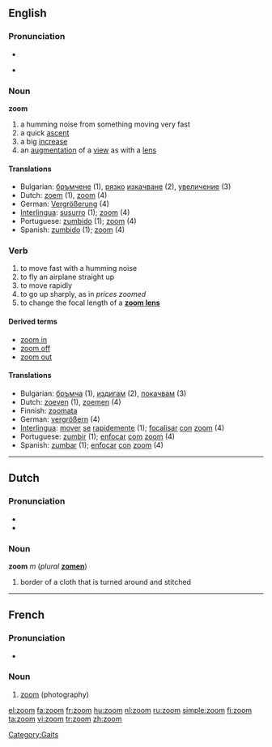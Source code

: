 {{wikipedia|dab=zoom}}
==English==

===Pronunciation===
* {{SAMPA|/'/}}
* {{IPA|/zu:m/}}
*: {{rhymes|ʊm}}

===Noun===
'''zoom'''

# a humming noise from something moving very fast
# a quick [[ascent]]
# a big [[increase]]
# an [[augmentation]] of a [[view]] as with a [[lens]]

====Translations====
* Bulgarian: [[бръмчене]] {{n}} (1), [[рязък|рязко]] [[изкачване]] {{n}} (2), [[увеличение]] {{n}} (3)
* Dutch: [[zoem]] {{m}} (1), [[zoom]] (4)
* German: [[Vergrößerung]] {{f}} (4)
* [[Interlingua]]: [[susurro]] (1); [[zoom]] (4)
* Portuguese: [[zumbido]] (1); [[zoom]] (4)
* Spanish: [[zumbido]] (1); [[zoom]] (4)

===Verb===
{{en-verb}}

# to move fast with a humming noise
# to fly an airplane straight up
# to move rapidly
# to go up sharply, as in ''prices zoomed''
# to change the focal length of a '''[[zoom lens]]'''

====Derived terms====
* [[zoom in]]
* [[zoom off]]
* [[zoom out]]

====Translations====
* Bulgarian: [[бръмча]] (1), [[издигам]] (2), [[покачвам]] (3)
* Dutch: [[zoeven]] (1), [[zoemen]] (4)
* Finnish: [[zoomata]]
* German: [[vergrößern]] (4)
* [[Interlingua]]: [[mover]] [[se]] [[rapide]]mente (1); [[focalisar]] [[con]] [[zoom]] (4)
* Portuguese: [[zumbir]] (1); [[enfocar]] [[com]] [[zoom]] (4)
* Spanish: [[zumbar]] (1); [[enfocar]] [[con]] [[zoom]] (4)

[[Category:Gaits]]

----

==Dutch==

===Pronunciation===
* {{SAMPA|/'/}}
* {{IPA|/zo:m/|lang=nl}}

===Noun===
'''zoom''' ''m'' (''plural'' '''[[zomen]]''')

# border of a cloth that is turned around and stitched

----

==French==

===Pronunciation===
* {{IPA|/zum/|lang=fr}}

===Noun===
{{fr-noun|m}}

# [[zoom]] (photography)

[[el:zoom]]
[[fa:zoom]]
[[fr:zoom]]
[[hu:zoom]]
[[nl:zoom]]
[[ru:zoom]]
[[simple:zoom]]
[[fi:zoom]]
[[ta:zoom]]
[[vi:zoom]]
[[tr:zoom]]
[[zh:zoom]]